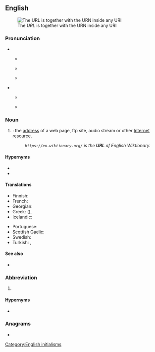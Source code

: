 ==English==
[[Image:URI Euler Diagram no lone URIs.svg|thumb|The ''URL'' is together with the URN inside any URI]]

===Pronunciation===
* {{q|acronym}}
** {{a|RP|Australia}} {{IPA|/ɜːl/|lang=en}}
** {{a|GA}} {{IPA|/ɝl/|lang=en}}
** {{rhymes|ɜː(r)l|lang=en}}
**: {{homophones|earl|lang=en}}
* {{q|initialism}}
** {{a|RP|Australia}} {{IPA|/ˌjuːˌɑːɹˈɛl/|lang=en}}
** {{a|GA|Canada}} {{IPA|/ˌjuˌɑɹˈɛl/|lang=en}}

===Noun===
{{en-noun}}

# {{acronym of|Uniform Resource Locator|lang=en|dot=}}: the [[address]] of a web page, ftp site, audio stream or other [[Internet]] resource.
#: ''<code><nowiki>https://en.wiktionary.org/</nowiki></code> is the '''URL''' of English Wiktionary.''

====Hypernyms====
* {{l|en|IRI}}
* {{l|en|URI}}

====Translations====
{{trans-top|URL}}
* Finnish: {{t|fi|web-osoite}}
* French: {{t+|fr|URL|m|f}}
* Georgian: {{t|ka|საინფორმაციო რესურსის მაჩვენებელი|sc=Geor}}
* Greek: {{t|el|ΟΕΠ}} ({{t|el|ομοιόμορφος εντοπιστής πόρων}}), {{t|el|ιστοδιεύθυνση|f}}
* Icelandic: {{t|is|vefslóð}}
{{trans-mid}}
* Portuguese: {{t+|pt|endereço}}
* Scottish Gaelic: {{t|gd|seòladh-lìn|m}}
* Swedish: {{t+|sv|URL|c}}
* Turkish: {{t+|tr|BKB}}, {{t+|tr|URL}}
{{trans-bottom}}

====See also====
* {{pedialite}}

===Abbreviation===
{{en-abbr}}

# {{lb|en|US|military|nautical}} {{abbreviation of|[[unrestricted]] [[line]] [[officer]]|lang=en}}

====Hypernyms====
* {{l|en|line officer}}

===Anagrams===
* {{anagrams|en|lur}}

[[Category:English initialisms]]